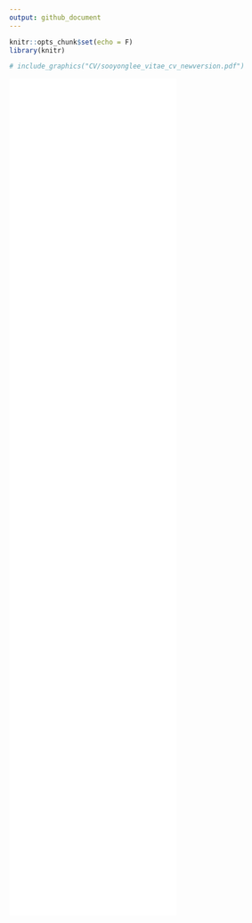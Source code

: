 ```yaml
---
output: github_document
---
```


```r
knitr::opts_chunk$set(echo = F)
library(knitr)
```



```r
# include_graphics("CV/sooyonglee_vitae_cv_newversion.pdf")
```

<!-- [embed]sooyonglee_vitae_cv_newversion.pdf[/embed] -->

![](CV/sooyonglee_vitae_cv_newversion.pdf){width=2000px, height=1500px}